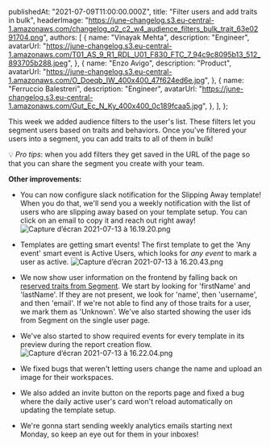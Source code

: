 
  publishedAt: "2021-07-09T11:00:00.000Z",
  title: "Filter users and add traits in bulk",
  headerImage:
    "https://june-changelog.s3.eu-central-1.amazonaws.com/changelog_q2_c2_w4_audience_filters_bulk_trait_63e0291704.png",
  authors: [
    {
      name: "Vinayak Mehta",
      description: "Engineer",
      avatarUrl:
        "https://june-changelog.s3.eu-central-1.amazonaws.com/T01_AS_9_R1_RDL_U01_F830_FTC_7_94c9c8095b13_512_893705b288.jpeg",
    },
    {
      name: "Enzo Avigo",
      description: "Product",
      avatarUrl:
        "https://june-changelog.s3.eu-central-1.amazonaws.com/O_Doeqb_IW_400x400_47f624ed6e.jpg",
    },
    {
      name: "Ferruccio Balestreri",
      description: "Engineer",
      avatarUrl:
        "https://june-changelog.s3.eu-central-1.amazonaws.com/Gut_Ec_N_Ky_400x400_0c189fcaa5.jpg",
    },
  ],
};

This week we added audience filters to the user's list. These filters let you segment users based on traits and behaviors. Once you've filtered your users into a segment, you can add traits to all of them in bulk!

💡 _Pro tips_: when you add filters they get saved in the URL of the page so that you can share the segment you create with your team.

**Other improvements:**

- You can now configure slack notification for the Slipping Away template! When you do that, we'll send you a weekly notification with the list of users who are slipping away based on your template setup. You can click on an email to copy it and reach out right away! ![Capture d’écran 2021-07-13 à 16.19.20.png](https://june-changelog.s3.eu-central-1.amazonaws.com/Capture_d_ecran_2021_07_13_a_16_19_20_be76d5c59c.png)

- Templates are getting smart events! The first template to get the 'Any event' smart event is Active Users, which looks for _any event_ to mark a user as active. ![Capture d’écran 2021-07-13 à 16.20.43.png](https://june-changelog.s3.eu-central-1.amazonaws.com/Capture_d_ecran_2021_07_13_a_16_20_43_cd613b7faa.png)

- We now show user information on the frontend by falling back on [reserved traits from Segment](https://segment.com/docs/connections/spec/identify/#traits). We start by looking for 'firstName' and 'lastName'. If they are not present, we look for 'name', then 'username', and then 'email'. If we're not able to find any of those traits for a user, we mark them as 'Unknown'. We've also started showing the user ids from Segment on the single user page.

- We've also started to show required events for every template in its preview during the report creation flow. ![Capture d’écran 2021-07-13 à 16.22.04.png](https://june-changelog.s3.eu-central-1.amazonaws.com/Capture_d_ecran_2021_07_13_a_16_22_04_020cb30c40.png)

- We fixed bugs that weren't letting users change the name and upload an image for their workspaces.
- We also added an invite button on the reports page and fixed a bug where the daily active user's card won't reload automatically on updating the template setup.
- We're gonna start sending weekly analytics emails starting next Monday, so keep an eye out for them in your inboxes!


